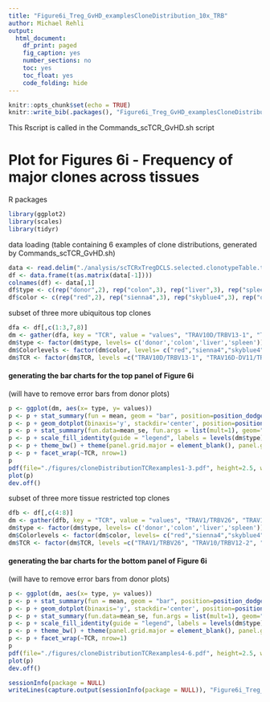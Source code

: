 ```yaml
---
title: "Figure6i_Treg_GvHD_examplesCloneDistribution_10x_TRB"
author: Michael Rehli
output: 
  html_document:
    df_print: paged
    fig_caption: yes
    number_sections: no
    toc: yes
    toc_float: yes
    code_folding: hide
---
```


```r
knitr::opts_chunk$set(echo = TRUE)
knitr::write_bib(.packages(), "Figure6i_Treg_GvHD_examplesCloneDistribution_10x_TRB.packages.bib")
```

This Rscript is called in the Commands_scTCR_GvHD.sh script

# Plot for Figures 6i - Frequency of major clones across tissues


R packages

```r
library(ggplot2)
library(scales)
library(tidyr)
```

data loading (table containing 6 examples of clone distributions, generated by Commands_scTCR_GvHD.sh)

```r
data <- read.delim("./analysis/scTCRxTregDCLS.selected.clonotypeTable.txt", header=TRUE)
df <- data.frame(t(as.matrix(data[-1])))
colnames(df) <- data[,1]
df$type <- c(rep("donor",2), rep("colon",3), rep("liver",3), rep("spleen",3))
df$color <- c(rep("red",2), rep("sienna4",3), rep("skyblue4",3), rep("deeppink",3))

```

subset of three more ubiquitous top clones

```r
dfa <- df[,c(1:3,7,8)]
dm <- gather(dfa, key = "TCR", value = "values", "TRAV10D/TRBV13-1", "TRAV16D-DV11/TRBV3", "TRAV4D-4/TRBV15")
dm$type <- factor(dm$type, levels= c('donor','colon','liver','spleen'))
dm$Colorlevels <- factor(dm$color, levels= c("red","sienna4","skyblue4","deeppink"))
dm$TCR <- factor(dm$TCR, levels =c("TRAV10D/TRBV13-1", "TRAV16D-DV11/TRBV3", "TRAV4D-4/TRBV15"))
```


#### generating the bar charts for the top panel of Figure 6i
(will have to remove error bars from donor plots) 

```r
p <- ggplot(dm, aes(x= type, y= values))
p <- p + stat_summary(fun = mean, geom = "bar", position=position_dodge(.9), aes(fill=color))
p <- p + geom_dotplot(binaxis='y', stackdir='center', position=position_dodge(.9), dotsize=4,  stackratio = 1, binwidth=.25,  aes(fill=color), show.legend=T) 
p <- p + stat_summary(fun.data=mean_se, fun.args = list(mult=1), geom="errorbar", color="black", size=0.5, width = 0.6, position=position_dodge(.9))
p <- p + scale_fill_identity(guide = "legend", labels = levels(dm$type), breaks = levels(dm$Colorlevels)) + scale_y_continuous(expand = c(0, 1))
p <- p + theme_bw() + theme(panel.grid.major = element_blank(), panel.grid.minor = element_blank(), axis.text.x = element_text(angle = 90, vjust=0.5, hjust=1), text = element_text(size = 12))
p <- p + facet_wrap(~TCR, nrow=1)
p
pdf(file="./figures/cloneDistributionTCRexamples1-3.pdf", height=2.5, width=4)
plot(p)
dev.off()
```

subset of three more tissue restricted top clones

```r
dfb <- df[,c(4:8)]
dm <- gather(dfb, key = "TCR", value = "values", "TRAV1/TRBV26", "TRAV13D-1/TRBV19", "TRAV10/TRBV12-2")
dm$type <- factor(dm$type, levels= c('donor','colon','liver','spleen'))
dm$Colorlevels <- factor(dm$color, levels= c("red","sienna4","skyblue4","deeppink"))
dm$TCR <- factor(dm$TCR, levels =c("TRAV1/TRBV26", "TRAV10/TRBV12-2", "TRAV13D-1/TRBV19"))
```


#### generating the bar charts for the bottom panel of Figure 6i
(will have to remove error bars from donor plots) 

```r
p <- ggplot(dm, aes(x= type, y= values))
p <- p + stat_summary(fun = mean, geom = "bar", position=position_dodge(.9), aes(fill=color))
p <- p + geom_dotplot(binaxis='y', stackdir='center', position=position_dodge(.9), dotsize=2.4,  stackratio = 1, binwidth=.25,  aes(fill=color), show.legend=T) 
p <- p + stat_summary(fun.data=mean_se, fun.args = list(mult=1), geom="errorbar", color="black", size=0.5, width = 0.6, position=position_dodge(.9))
p <- p + scale_fill_identity(guide = "legend", labels = levels(dm$type), breaks = levels(dm$Colorlevels)) + scale_y_continuous(expand = c(0, 1))
p <- p + theme_bw() + theme(panel.grid.major = element_blank(), panel.grid.minor = element_blank(), axis.text.x = element_text(angle = 90, vjust=0.5, hjust=1), text = element_text(size = 12))
p <- p + facet_wrap(~TCR, nrow=1)
p
pdf(file="./figures/cloneDistributionTCRexamples4-6.pdf", height=2.5, width=4)
plot(p)
dev.off()
```


```r
sessionInfo(package = NULL)
writeLines(capture.output(sessionInfo(package = NULL)), "Figure6i_Treg_GvHD_examplesCloneDistribution_10x_TRB_SessionInfo.txt")
```


